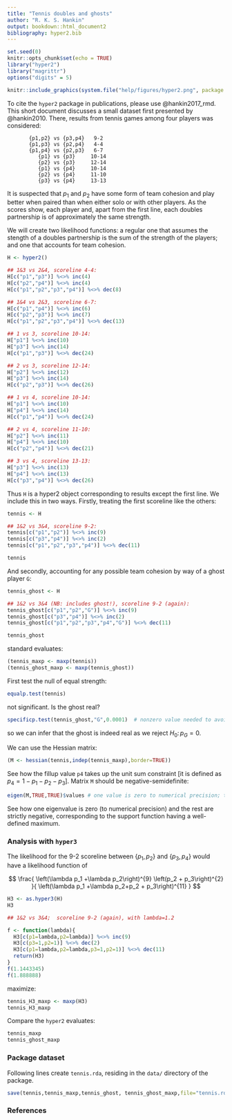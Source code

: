 ```yaml
---
title: "Tennis doubles and ghosts"
author: "R. K. S. Hankin"
output: bookdown::html_document2
bibliography: hyper2.bib
---
```


```r
set.seed(0)
knitr::opts_chunk$set(echo = TRUE)
library("hyper2")
library("magrittr")
options("digits" = 5)
```

```r
knitr::include_graphics(system.file("help/figures/hyper2.png", package = "hyper2"))
```

To cite the `hyper2` package in publications, please use @hankin2017_rmd.
This short document discusses a small dataset first presented by
@hankin2010.  There, results from tennis games among four players was
considered:

```
       {p1,p2} vs {p3,p4}   9-2  
       {p1,p3} vs {p2,p4}   4-4  
       {p1,p4} vs {p2,p3}   6-7  
          {p1} vs {p3}     10-14 
          {p2} vs {p3}     12-14 
          {p1} vs {p4}     10-14 
          {p2} vs {p4}     11-10 
          {p3} vs {p4}     13-13 

```

It is suspected that $p_1$ and $p_2$ have some form of team cohesion
and play better when paired than when either solo or with other
players.  As the scores show, each player and, apart from the first
line, each doubles partnership is of approximately the same strength.

We will create two likelihood functions: a regular one that assumes
the stength of a doubles partnership is the sum of the strength of the
players; and one that accounts for team cohesion.


```r
H <- hyper2()

## 1&3 vs 2&4, scoreline 4-4:
H[c("p1","p3")] %<>% inc(4)
H[c("p2","p4")] %<>% inc(4)
H[c("p1","p2","p3","p4")] %<>% dec(8)

## 1&4 vs 2&3, scoreline 6-7:
H[c("p1","p4")] %<>% inc(6)
H[c("p2","p3")] %<>% inc(7)
H[c("p1","p2","p3","p4")] %<>% dec(13)

## 1 vs 3, scoreline 10-14:
H["p1"] %<>% inc(10)
H["p3"] %<>% inc(14)
H[c("p1","p3")] %<>% dec(24)

## 2 vs 3, scoreline 12-14:
H["p2"] %<>% inc(12)
H["p3"] %<>% inc(14)
H[c("p2","p3")] %<>% dec(26)

## 1 vs 4, scoreline 10-14:
H["p1"] %<>% inc(10)
H["p4"] %<>% inc(14)
H[c("p1","p4")] %<>% dec(24)

## 2 vs 4, scoreline 11-10:
H["p2"] %<>% inc(11)
H["p4"] %<>% inc(10)
H[c("p2","p4")] %<>% dec(21)

## 3 vs 4, scoreline 13-13:
H["p3"] %<>% inc(13)
H["p4"] %<>% inc(13)
H[c("p3","p4")] %<>% dec(26)
```

Thus `H` is a hyper2 object corresponding to results except the first
line.  We include this in two ways.  Firstly, treating the first
scoreline like the others:

```r
tennis <- H

## 1&2 vs 3&4, scoreline 9-2:
tennis[c("p1","p2")] %<>% inc(9)
tennis[c("p3","p4")] %<>% inc(2)
tennis[c("p1","p2","p3","p4")] %<>% dec(11)

tennis
```

And secondly, accounting for any possible team cohesion by way of a
ghost player `G`:



```r
tennis_ghost <- H

## 1&2 vs 3&4 (NB: includes ghost!), scoreline 9-2 (again):
tennis_ghost[c("p1","p2","G")] %<>% inc(9)
tennis_ghost[c("p3","p4")] %<>% inc(2)
tennis_ghost[c("p1","p2","p3","p4","G")] %<>% dec(11)

tennis_ghost
```

standard evaluates:

```r
(tennis_maxp <- maxp(tennis))
(tennis_ghost_maxp <- maxp(tennis_ghost))
```

First test the null of equal strength:


```r
equalp.test(tennis)
```

not significant.  Is the ghost real?


```r
specificp.test(tennis_ghost,"G",0.0001)  # nonzero value needed to avoid triggering known R bug
```

so we can infer that the ghost is indeed real as we reject $H_0\colon
p_G=0$.

We can use the Hessian matrix:

```r
(M <- hessian(tennis,indep(tennis_maxp),border=TRUE))
```

See how the fillup value `p4` takes up the unit sum constraint [it is
defined as $p_4=1-p_1-p_2-p_3$].  Matrix `M` should be
negative-semidefinite:


```r
eigen(M,TRUE,TRUE)$values # one value is zero to numerical precision; the rest should be <0
```

See how one eigenvalue is zero (to numerical precision) and the rest
are strictly negative, corresponding to the support function having a
well-defined maximum.






### Analysis with `hyper3` {-}

The likelihood for the 9-2 scoreline between $\left\lbrace
p_1,p_2\right\rbrace$ and $\left\lbrace p_3,p_4\right\rbrace$ would
have a likelihood function of

$$
\frac{
\left(\lambda p_1 +\lambda p_2\right)^{9}
\left(p_2 + p_3\right)^{2}
}{
\left(\lambda p_1 +\lambda p_2+p_2 + p_3\right)^{11}
}
$$



```r
H3 <- as.hyper3(H)
H3

## 1&2 vs 3&4;  scoreline 9-2 (again), with lambda=1.2

f <- function(lambda){
  H3[c(p1=lambda,p2=lambda)] %<>% inc(9)
  H3[c(p3=1,p2=1)] %<>% dec(2)
  H3[c(p1=lambda,p2=lambda,p3=1,p2=1)] %<>% dec(11)
  return(H3)
}
f(1.1443345)
f(1.888888)
```


maximize:

```r
tennis_H3_maxp <- maxp(H3)
tennis_H3_maxp
```

Compare the `hyper2` evaluates:

```r
tennis_maxp
tennis_ghost_maxp
```



### Package dataset {-}

Following lines create `tennis.rda`, residing in the `data/` directory of the package.

```r
save(tennis,tennis_maxp,tennis_ghost, tennis_ghost_maxp,file="tennis.rda")
```


### References {-}


